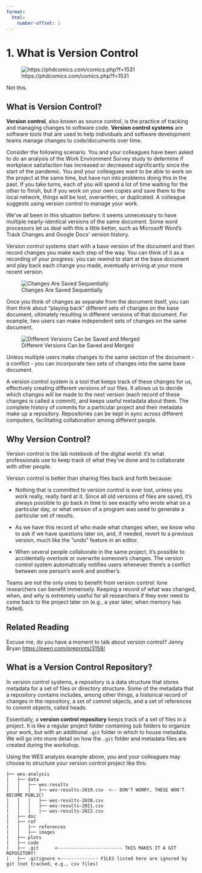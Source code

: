 ```yaml
---
format:
  html:
    number-offset: 1
---
```


# 1. What is Version Control {.unnumbered}

![https://phdcomics.com/comics.php?f=1531](../figures/finaldoc.gif){fig-align="left"}


Not this.


## What is Version Control?

**Version control**, also known as source control, is the practice of tracking and managing changes to software code. **Version control systems** are software tools that are used to help individuals and software development teams manage changes to code/documents over time.

Consider the following scenario. You and your colleagues have been asked to do an analysis of the Work Environment Survey study to determine if workplace satisfaction has increased or decreased significantly since the start of the pandemic. You and your colleagues want to be able to work on the project at the same time, but have run into problems doing this in the past. If you take turns, each of you will spend a lot of time waiting for the other to finish, but if you work on your own copies and save them to the local network, things will be lost, overwritten, or duplicated. A colleague suggests using version control to manage your work.

We've all been in this situation before: it seems unnecessary to have multiple nearly-identical versions of the same document. Some word processors let us deal with this a little better, such as Microsoft Word's Track Changes and Google Docs' version history.

Version control systems start with a base version of the document and then record changes you make each step of the way. You can think of it as a recording of your progress: you can rewind to start at the base document and play back each change you made, eventually arriving at your more recent version.

![Changes Are Saved Sequentially](../figures/what-is-vc-1.png){fig-align="left"}

Once you think of changes as separate from the document itself, you can then think about "playing back" different sets of changes on the base document, ultimately resulting in different versions of that document. For example, two users can make independent sets of changes on the same document.

![Different Versions Can be Saved and Merged](../figures/what-is-vc-2.png){fig-align="left"}

Unless multiple users make changes to the same section of the document - a conflict - you can incorporate two sets of changes into the same base document.

A version control system is a tool that keeps track of these changes for us, effectively creating different versions of our files. It allows us to decide which changes will be made to the next version (each record of these changes is called a commit), and keeps useful metadata about them. The complete history of commits for a particular project and their metadata make up a repository. Repositories can be kept in sync across different computers, facilitating collaboration among different people.

## Why Version Control?

Version control is the lab notebook of the digital world: it's what professionals use to keep track of what they've done and to collaborate with other people.

Version control is better than sharing files back and forth because:

-   Nothing that is committed to version control is ever lost, unless you work really, really hard at it. Since all old versions of files are saved, it's always possible to go back in time to see exactly who wrote what on a particular day, or what version of a program was used to generate a particular set of results.

-   As we have this record of who made what changes when, we know who to ask if we have questions later on, and, if needed, revert to a previous version, much like the "undo" feature in an editor.

-   When several people collaborate in the same project, it's possible to accidentally overlook or overwrite someone's changes. The version control system automatically notifies users whenever there's a conflict between one person's work and another's.

::: callout-note
Teams are not the only ones to benefit from version control: lone researchers can benefit immensely. Keeping a record of what was changed, when, and why is extremely useful for all researchers if they ever need to come back to the project later on (e.g., a year later, when memory has faded).
:::

::: callout-tip
## Related Reading
Excuse me, do you have a moment to talk about version control?
Jenny Bryan 
<https://peerj.com/preprints/3159/>
:::

## What is a Version Control Repository?

In version control systems, a repository is a data structure that stores metadata for a set of files or directory structure. Some of the metadata that a repository contains includes, among other things, a historical record of changes in the repository, a set of commit objects, and a set of references to commit objects, called heads.

Essentially, a **version control repository** keeps track of a set of files in a project. It is like a regular project folder containing sub folders to organize your work, but with an additional `.git` folder in which to house metadata. We will go into more detail on how the `.git` folder and metadata files are created during the workshop.

Using the WES analysis example above, you and your colleagues may choose to structure your version control project like this:

```         
├── wes-analysis
|   ├── data    
|   │   ├── wes-results
|   │   │   ├── wes-results-2019.csv  <-- DON'T WORRY, THESE WON'T BECOME PUBLIC!
|   │   │   ├── wes-results-2020.csv
|   │   │   ├── wes-results-2021.csv
|   │   |   |── wes-results-2022.csv
|   ├── doc
|   ├── ref
|   │   ├── references
|   │   ├── images
|   ├── plots
|   ├── code
|   ├── .git      <------------------------ THIS MAKES IT A GIT REPOSITORY!
|   ├── .gitignore <-------------- FILES listed here are ignored by git (not tracked, e.g., csv files)
```

